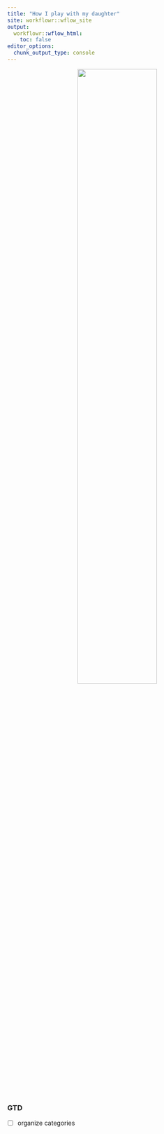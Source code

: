 ```yaml
---
title: "How I play with my daughter"
site: workflowr::wflow_site
output:
  workflowr::wflow_html:
    toc: false
editor_options:
  chunk_output_type: console
---
```


<p align="center">
  <img src="https://raw.githubusercontent.com/chenh19/Roxie/main/src/Images/cover.jpg" width=60%>
</p>


### GTD

- [ ] organize categories
